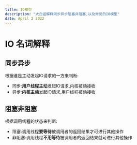 ```yaml
---
title: IO模型
description: "大白话解释同步异步阻塞非阻塞,以及常见的IO模型"
date: April 2 2022
---
```


# IO 名词解释
## 同步异步

根据谁是主动发起IO请求的一方来判断:
- 同步:**用户线程主动**发起IO请求,内核被动接收
- 异步:**内核主动**发起IO请求,用户线程被动接收

## 阻塞非阻塞

根据调用线程的状态来判断:
- 阻塞:调用线程**要等待**被调用者的返回结果才可进行其他操作
- 非阻塞:调用线程**不用等待**被调用者的返回结果就可进行其他操作
